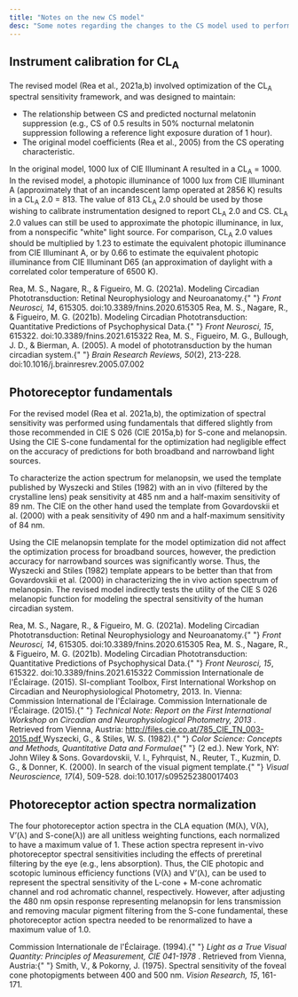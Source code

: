 ```yaml
---
title: "Notes on the new CS model"
desc: "Some notes regarding the changes to the CS model used to perform calculations with the new CS Calculator 2.0, with respect to the original CS Calculator."
---
```


## Instrument calibration for CL<sub>A</sub>

The revised model (Rea et al., 2021a,b) involved optimization of the CL<sub>A</sub> spectral sensitivity framework, and was designed to maintain:

- The relationship between CS and predicted nocturnal melatonin suppression (e.g., CS of 0.5 results in 50% nocturnal melatonin suppression following a reference light exposure duration of 1 hour).
- The original model coefficients (Rea et al., 2005) from the CS operating characteristic.

In the original model, 1000 lux of CIE Illuminant A resulted in a CL<sub>A</sub> = 1000. In the revised model, a photopic illuminance of 1000 lux from CIE Illuminant A (approximately that of an incandescent lamp operated at 2856 K) results in a CL<sub>A</sub> 2.0 = 813. The value of 813 CL<sub>A</sub> 2.0 should be used by those wishing to calibrate instrumentation designed to report CL<sub>A</sub> 2.0 and CS. CL<sub>A</sub> 2.0 values can still be used to approximate the photopic illuminance, in lux, from a nonspecific "white" light source. For comparison, CL<sub>A</sub> 2.0 values should be multiplied by 1.23 to estimate the equivalent photopic illuminance from CIE Illuminant A, or by 0.66 to estimate the equivalent photopic illuminance from CIE Illuminant D65 (an approximation of daylight with a correlated color temperature of 6500 K).

<References>
  <Reference>
    Rea, M. S., Nagare, R., & Figueiro, M. G. (2021a). Modeling Circadian
    Phototransduction: Retinal Neurophysiology and Neuroanatomy.{" "}
    <i>Front Neurosci, 14</i>, 615305. doi:10.3389/fnins.2020.615305
  </Reference>
  <Reference>
    Rea, M. S., Nagare, R., & Figueiro, M. G. (2021b). Modeling Circadian
    Phototransduction: Quantitative Predictions of Psychophysical Data.{" "}
    <i>Front Neurosci, 15</i>, 615322. doi:10.3389/fnins.2021.615322
  </Reference>
  <Reference>
    Rea, M. S., Figueiro, M. G., Bullough, J. D., & Bierman, A. (2005). A model
    of phototransduction by the human circadian system.{" "}
    <i>Brain Research Reviews, 50</i>(2), 213-228.
    doi:10.1016/j.brainresrev.2005.07.002
  </Reference>
</References>

## Photoreceptor fundamentals

For the revised model (Rea et al. 2021a,b), the optimization of spectral sensitivity was performed using fundamentals that differed slightly from those recommended in CIE S 026 (CIE 2015a,b) for S-cone and melanopsin. Using the CIE S-cone fundamental for the optimization had negligible effect on the accuracy of predictions for both broadband and narrowband light sources.

To characterize the action spectrum for melanopsin, we used the template published by Wyszecki and Stiles (1982) with an in vivo (filtered by the crystalline lens) peak sensitivity at 485 nm and a half-maxim sensitivity of 89 nm. The CIE on the other hand used the template from Govardovskii et al. (2000) with a peak sensitivity of 490 nm and a half-maximum sensitivity of 84 nm.

Using the CIE melanopsin template for the model optimization did not affect the optimization process for broadband sources, however, the prediction accuracy for narrowband sources was significantly worse. Thus, the Wyszecki and Stiles (1982) template appears to be better than that from Govardovskii et al. (2000) in characterizing the in vivo action spectrum of melanopsin. The revised model indirectly tests the utility of the CIE S 026 melanopic function for modeling the spectral sensitivity of the human circadian system.

<References>
  <Reference>
    Rea, M. S., Nagare, R., & Figueiro, M. G. (2021a). Modeling Circadian
    Phototransduction: Retinal Neurophysiology and Neuroanatomy.{" "}
    <i>Front Neurosci, 14</i>, 615305. doi:10.3389/fnins.2020.615305
  </Reference>
  <Reference>
    Rea, M. S., Nagare, R., & Figueiro, M. G. (2021b). Modeling Circadian
    Phototransduction: Quantitative Predictions of Psychophysical Data.{" "}
    <i>Front Neurosci, 15</i>, 615322. doi:10.3389/fnins.2021.615322
  </Reference>
  <Reference>
    Commission Internationale de l'Éclairage. (2015). SI-compliant Toolbox,
    First International Workshop on Circadian and Neurophysiological Photometry,
    2013. In. Vienna: Commission International de l'Éclairage.
  </Reference>
  <Reference>
    Commission Internationale de l'Éclairage. (2015).{" "}
    <i>
      Technical Note: Report on the First International Workshop on Circadian
      and Neurophysiological Photometry, 2013
    </i>
    . Retrieved from Vienna, Austria: <a
      target="_blank"
      rel="noreferrer"
      href="http://files.cie.co.at/785_CIE_TN_003-2015.pdf"
    >
      http://files.cie.co.at/785_CIE_TN_003-2015.pdf
    </a>
  </Reference>
  <Reference>
    Wyszecki, G., & Stiles, W. S. (1982).{" "}
    <i>Color Science: Concepts and Methods, Quantitative Data and Formulae</i>{" "}
    (2 ed.). New York, NY: John Wiley & Sons.
  </Reference>
  <Reference>
    Govardovskii, V. I., Fyhrquist, N., Reuter, T., Kuzmin, D. G., & Donner, K.
    (2000). In search of the visual pigment template.{" "}
    <i>Visual Neuroscience, 17</i>(4), 509-528. doi:10.1017/s095252380017403
  </Reference>
</References>

## Photoreceptor action spectra normalization

The four photoreceptor action spectra in the CLA equation (M(λ), V(λ), V’(λ) and S-cone(λ)) are all unitless weighting functions, each normalized to have a maximum value of 1. These action spectra represent in-vivo photoreceptor spectral sensitivities including the effects of preretinal filtering by the eye (e.g., lens absorption). Thus, the CIE photopic and scotopic luminous efficiency functions (V(λ) and V’(λ), can be used to represent the spectral sensitivity of the L-cone + M-cone achromatic channel and rod achromatic channel, respectively. However, after adjusting the 480 nm opsin response representing melanopsin for lens transmission and removing macular pigment filtering from the S-cone fundamental, these photoreceptor action spectra needed to be renormalized to have a maximum value of 1.0.

<References>
  <Reference>
    Commission Internationale de l'Éclairage. (1994).{" "}
    <i>
      Light as a True Visual Quantity: Principles of Measurement, CIE 041-1978
    </i>
    . Retrieved from Vienna, Austria:{" "}
  </Reference>
  <Reference>
    Smith, V., & Pokorny, J. (1975). Spectral sensitivity of the foveal cone
    photopigments between 400 and 500 nm. <i>Vision Research, 15</i>, 161-171.
  </Reference>
</References>
